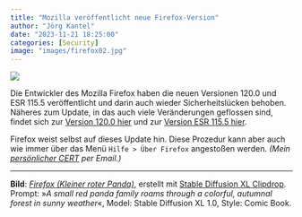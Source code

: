 ```yaml
---
title: "Mozilla veröffentlicht neue Firefox-Version"
author: "Jörg Kantel"
date: "2023-11-21 18:25:00"
categories: [Security]
image: "images/firefox02.jpg"
---
```


[![](images/firefox02-b.jpg)](https://www.flickr.com/photos/schockwellenreiter/53347402995/)

Die Entwickler des Mozilla Firefox haben die neuen Versionen 120.0 und ESR 115.5 veröffentlicht und darin auch wieder Sicherheitslücken behoben. Näheres zum Update, in das auch viele Veränderungen geflossen sind, findet sich zur [Version 120.0 hier](https://www.mozilla.org/en-US/firefox/120.0/releasenotes/) und zur [Version ESR 115.5 hier](https://www.mozilla.org/en-US/firefox/115.5.0/releasenotes/).

Firefox weist selbst auf dieses Update hin. Diese Prozedur kann aber auch wie immer über das Menü `Hilfe > Über Firefox` angestoßen werden. *(Mein [persönlicher CERT](http://www.gwdg.de/~mreiman1/) per Email.)*

---

**Bild**: *[Firefox (Kleiner roter Panda)](https://www.flickr.com/photos/schockwellenreiter/53347402995/)*, erstellt mit [Stable Diffusion XL Clipdrop](https://clipdrop.co/stable-diffusion). Prompt: »*A small red panda family roams through a colorful, autumnal forest in sunny weather*«, Model: Stable Diffusion XL&nbsp;1.0, Style: Comic Book.
